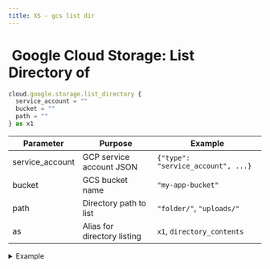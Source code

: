 ```yaml
---
title: XS - gcs list dir
---
```


# <img src="../assets/docuBadge (11).png" alt="" data-size="line" /> Google Cloud Storage: List Directory of <a href="#xs-gcslist" id="xs-gcslist"></a>

```javascript
cloud.google.storage.list_directory {
  service_account = ""
  bucket = ""
  path = ""
} as x1
```

| Parameter        | Purpose                     | Example                            |
| ---------------- | --------------------------- | ---------------------------------- |
| service\_account | GCP service account JSON    | `{"type": "service_account", ...}` |
| bucket           | GCS bucket name             | `"my-app-bucket"`                  |
| path             | Directory path to list      | `"folder/"`, `"uploads/"`          |
| as               | Alias for directory listing | `x1`, `directory_contents`         |

<details>

<summary>Example</summary>

```javascript
cloud.google.storage.list_directory {
  service_account = $env.GCP_SERVICE_ACCOUNT
  bucket = "app-assets"
  path = "images/2024/"
} as folder_listing
```

* Lists contents of a GCS directory
* Returns object names and metadata
* Supports nested directories
* Lists all objects in specified path

</details>



